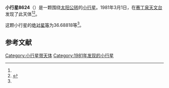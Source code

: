 {{Infobox planet
| bgcolour = #FFFFC0
| name = 8624
| symbol = 
| image = 
| caption = 
| discovery = yes
| discovery_ref = 
| discoverer = {{le|舒爾特·巴斯|Schelte J. Bus}}
| discovery_site = [[赛丁泉天文台|赛丁泉天文台]] 
| discovered = 1981年3月1日
| designations = yes
| mp_name = 
| named_after = 
| alt_names = 
| mp_category = [[主带小行星|主带小行星]]
| orbit_ref = <ref name="a">[http://ssd.jpl.nasa.gov/sbdb.cgi?sstr=8624 8624] {{Wayback|url=http://ssd.jpl.nasa.gov/sbdb.cgi?sstr=8624 |date=20110609194430 }}，小行星數據庫瀏覽器（JPL Small-Body Database Browser）－[[美国国家航空航天局|美国国家航空航天局]]喷气推进实验室</ref>
| epoch = 2456400.5 (2013年4月18日更新)
| aphelion = {{convert|3.2624311|AU|km|3|abbr=on|lk=out}}
| perihelion = {{convert|3.0828693|AU|km|3|abbr=on}}
| semimajor = {{convert|3.1726502|AU|km|3|abbr=on}}
| eccentricity = 0.0282984
| period = 2064.104669 [[日|日]]<br />5.65[[儒略年|儒略年]]
| avg_speed = 
| inclination = 9.06368
| asc_node = 200.36085
| mean_anomaly = 
| arg_peri = 36.68818
| satellites = 
| physical_characteristics = yes
| dimensions = 
| mass = 
| density = 
| surface_grav = 
| escape_velocity = 
| sidereal_day = 
| axial_tilt = 
| pole_ecliptic_lat = 
| pole_ecliptic_lon = 
| albedo = 
| temperatures= 
| temp_name1 = 
| mean_temp_1 = 
| max_temp_1 = 
| temp_name2 = 
| max_temp_2 = 
| spectral_type = 
| abs_magnitude = 36.68818
}}

'''小行星8624'''（{{lang-en|8624}}）是一颗围绕[[太阳|太阳]][[公转|公转]]的[[小行星|小行星]]。1981年3月1日，{{le|舒爾特·巴斯|Schelte J. Bus}}在[[赛丁泉天文台|赛丁泉天文台]]发现了此天体<ref name="a" /><ref>{{cite news|title=小行星列表|url=http://cfa-www.harvard.edu/iau/lists/NumberedMPs.txt|accessdate=2013-07-08|newspaper=哈佛大学|archive-date=2008-05-17|archive-url=https://web.archive.org/web/20080517010638/http://cfa-www.harvard.edu/iau/lists/NumberedMPs.txt|dead-url=no}}</ref>。

这颗小行星的[[绝对星等|绝对星等]]为36.68818等<ref name="a" />。

==参考文献==
{{reflist}}
{{Minor Planet Number|[[小行星8623|小行星8623]]|[[小行星8625|小行星8625]]}}

{{小天体}}

[[Category:小行星带天体|Category:小行星带天体]]
[[Category:1981年发现的小行星|Category:1981年发现的小行星]]

{{asteroid-stub}}
